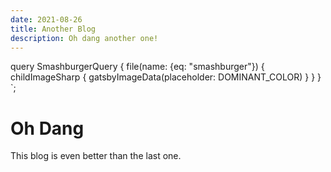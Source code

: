 ```yaml
---
date: 2021-08-26
title: Another Blog
description: Oh dang another one!
---
```



query SmashburgerQuery {
  file(name: {eq: "smashburger"}) {
    childImageSharp {
      gatsbyImageData(placeholder: DOMINANT_COLOR)
    }
  }
}
`;

# Oh Dang

<GatsbyImage
image={getImage(props.data.file)}
alt="a smashburger on a plate with french fries in the foreground"
/>

This blog is even better than the last one.